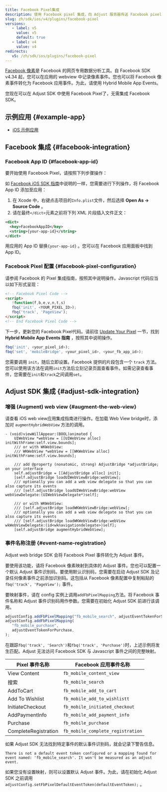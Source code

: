 ```yaml
---
title: Facebook Pixel集成
description: 使用 Facebook pixel 集成，向 Adjust 服务器传送 Facebook pixel 信息。
slug: zh/sdk/ios/v4/plugins/facebook-pixel
versions:
   - label: v5
     value: v5
     default: true
   - label: v4
     value: v4
redirects:
   v5: /zh/sdk/ios/plugins/facebook-pixel
---
```


[Facebook 像素](https://www.facebook.com/business/help/952192354843755?id=1205376682832142)是 Facebook 的网页专用数据分析工具。自 Facebook SDK v4\.34 起，您可以在应用的 webview 中记录像素事件。您也可以将 Facebook 像素事件转化为 Facebook 应用事件。为此，请使用 Hybrid Mobile App Events。

您现在可以在 Adjust SDK 中使用 Facebook Pixel了，无需集成 Facebook SDK。

## 示例应用 {#example-app}

-  [iOS 示例应用](https://github.com/adjust/ios_sdk/tree/master/examples/AdjustExample-FbPixel)

## Facebook 集成 {#facebook-integration}

### Facebook App ID {#facebook-app-id}

要开始使用 Facebook Pixel，请按照下列步骤操作：

如 [Facebook iOS SDK 指南](https://developers.facebook.com/docs/ios/getting-started/#xcode)中说明的一样，您需要进行下列操作，将 Facebook App ID 添加至应用：

1. 在 Xcode 中，右键点击项目的`Info.plist`文件，然后选择 **Open As \-> Source Code** 。
2. 请在最终`</dict>`元素之前将下列 XML 片段插入文件正文：

<CodeBlock title="Info.plist">

```xml
<dict>
  <key>FacebookAppID</key>
  <string>{your-app-id}</string>
</dict>

```

</CodeBlock>

用应用的 App ID 替换`{your-app-id}` 。您可以在 Facebook 应用面板中找到 App ID。

### Facebook Pixel 配置 {#facebook-pixel-configuration}

请参阅 Facebook 的 Pixel 集成指南，按照其中说明操作。Javascript 代码应当以如下形式呈现：

```html
<!-- Facebook Pixel Code -->
<script>
   !function(f,b,e,v,n,t,s)
   fbq('init', <YOUR_PIXEL_ID>);
   fbq('track', 'PageView');
</script>
<!-- End Facebook Pixel Code -->
```

下一步，更新您的 Facebook Pixel代码。请前往 [Update Your Pixel](https://developers.facebook.com/docs/app-events/hybrid-app-events) 一节，找到 **Hybrid Mobile App Events 指南** ，按照其中说明操作。

```js
fbq('init', <your_pixel_id>);
fbq('set', 'mobileBridge', <your_pixel_id>, <your_fb_app_id>);
```

<Callout type="important">

您需要调用 `init`，随后立即设置。Facebook 提供的片段包含一个 `track` 方法。您可以使用该方法在调用`init`方法后立刻记录页面查看事件。如需记录查看事件，您需要在`init`和`track`之间调用`set`。

</Callout>

## Adjust SDK 集成 {#adjust-sdk-integration}

### 增强 \(Augment\) web view {#augment-the-web-view}

请查看 iOS web view应用集成指南进行操作。在加载 Web View bridge时，添加对 `augmentHybridWebView` 方法的调用。

```objc
- (void)viewWillAppear:(BOOL)animated {
    UIWebView *webView = [[UIWebView alloc] initWithFrame:self.view.bounds];
    /// or with WKWebView:
    /// WKWebView *webView = [[WKWebView alloc] initWithFrame:self.view.bounds];

    /// add @property (nonatomic, strong) AdjustBridge *adjustBridge; on your interface
    self.adjustBridge = [[AdjustBridge alloc] init];
    [self.adjustBridge loadUIWebViewBridge:webView];
    /// optionally you can add a web view delegate so that you can also capture its events
    /// [self.adjustBridge loadUIWebViewBridge:webView webViewDelegate:(UIWebViewDelegate*)self];

    /// or with WKWebView:
    /// [self.adjustBridge loadWKWebViewBridge:webView];
    /// optionally you can add a web view delegate so that you can also capture its events
    /// [self.adjustBridge loadWKWebViewBridge:webView wkWebViewDelegate:(id<wknavigationdelegate>)self];
    [self.adjustBridge augmentHybridWebView];
```

### 事件名称注册 {#event-name-registration}

Adjust web bridge SDK 会将 Facebook Pixel 事件转化为 Adjust 事件。

要使用该功能，请将 Facebook 像素映射到具体的 Adjust 事件。您也可以配置一个默认 Adjust 事件识别码。要使用默认识别码，您需要在启动 Adjust SDK 及记录任何像素事件之前添加识别码。这包括从 Facebook 像素配置中复制粘贴的 `fbq('track', 'PageView');` 事件。

要映射事件，请在 config 实例上调用`addFbPixelMapping`方法。将 Facebook 事件名称和 Adjust 事件识别码用作参数。您需要在初始化 Adjust SDK 前进行该调用。

```js
adjustConfig.addFbPixelMapping("fb_mobile_search", adjustEventTokenForSearch);
adjustConfig.addFbPixelMapping(
   "fb_mobile_purchase",
   adjustEventTokenForPurchase,
);
```

<Callout type="note">

在跟踪`fbq('track', 'Search')`和`fbq('track', 'Purchase')`时，上述示例将发生匹配。Adjust 无法访问 Facebook SDK 与 Javascript 事件之间的完整映射。

</Callout>

| Pixel 事件名称       | Facebook 应用事件名称             |
| -------------------- | --------------------------------- |
| View Content         | `fb_mobile_content_view`          |
| 搜索                 | `fb_mobile_search`                |
| AddToCart            | `fb_mobile_add_to_cart`           |
| Add To Wishlist      | `fb_mobile_add_to_wishlistt`      |
| InitiateCheckout     | `fb_mobile_initiated_checkout`    |
| AddPaymentInfo       | `fb_mobile_add_payment_info`      |
| Purchase             | `fb_mobile_purchase`              |
| CompleteRegistration | `fb_mobile_complete_registration` |

如果 Adjust SDK 无法找到特定事件的默认事件识别码，就会记录下警告信息。

```text
There is not a default event token configured or a mapping found for event named: 'fb_mobile_search'. It won't be measured as an adjust event.
```

如果您没有设置映射，则可以设置默认 Adjust 事件。为此，请在初始化 Adjust SDK 之前调用`adjustConfig.setFbPixelDefaultEventToken(defaultEventToken);` 。
